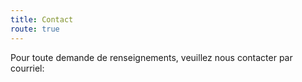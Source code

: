 ---
title: Contact
route: true
---

Pour toute demande de renseignements, veuillez nous contacter par courriel: <Contact/>
